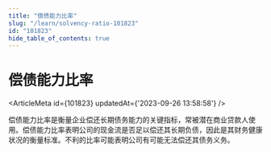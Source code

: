 ```yaml
---
title: "偿债能力比率"
slug: "/learn/solvency-ratio-101823"
id: "101823"
hide_table_of_contents: true
---
```



# 偿债能力比率

<ArticleMeta id={101823} updatedAt={'2023-09-26 13:58:58'} />
<div className='border-solid border-b border-t-0 my-4 border-[var(--ifm-color-gray-300)]' />

偿债能力比率是衡量企业偿还长期债务能力的关键指标，常被潜在商业贷款人使用。偿债能力比率表明公司的现金流是否足以偿还其长期负债，因此是其财务健康状况的衡量标准。不利的比率可能表明公司有可能无法偿还其债务义务。
